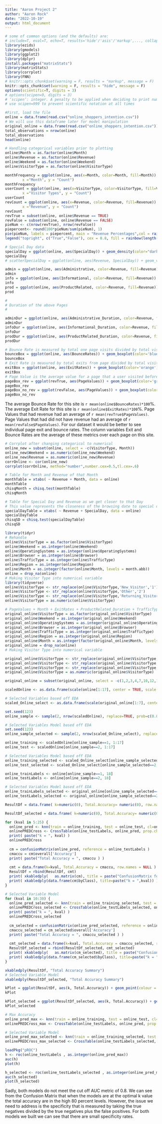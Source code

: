 ```yaml
---
title: "Aaron Project 2"
author: "Aaron Rock"
date: "2022-10-19"
output: html_document
---
```

```r
# some of common options (and the defaults) are: 
# include=T, eval=T, echo=T, results='hide'/'asis'/'markup',..., collapse=F, warning=T, message=T, error=T, cache=T, fig.width=6, fig.height=4, fig.dim=c(6,4) #inches, fig.align='left'/'center','right', 
library(ezids)
library(gmodels)
library(ggplot2)
library(dplyr)
install.packages("matrixStats")
library(matrixStats)
library(corrplot)
library(FNN)
# knitr::opts_chunk$set(warning = F, results = "markup", message = F)
knitr::opts_chunk$set(warning = F, results = "hide", message = F)
options(scientific=T, digits = 3) 
# options(scipen=9, digits = 3) 
# ‘scipen’: integer. A penalty to be applied when deciding to print numeric values in fixed or exponential notation.  Positive values bias towards fixed and negative towards scientific notation: fixed notation will be preferred unless it is more than ‘scipen’ digits wider.
# use scipen=999 to prevent scientific notation at all times
```


```r
#First, load the file
online = data.frame(read.csv("online_shoppers_intention.csv"))
# We will use this dataframe later for model manipulation
original_online = data.frame(read.csv("online_shoppers_intention.csv"))
total_observations = nrow(online)
total_observations
head(online)
```
```r
# Handling categorical variables prior to plotting
online$Month = as.factor(online$Month)
online$Revenue = as.factor(online$Revenue)
online$Weekend = as.factor(online$Weekend)
online$VisitorType = as.factor(online$VisitorType)
```

``` r
monthFrequency = ggplot(online, aes(x=Month, color=Month, fill=Month)) + geom_bar() + labs(title="Count of Months",
        x ="Month", y = "Count")
monthFrequency
userCount = ggplot(online, aes(x=VisitorType, color=VisitorType, fill=VisitorType)) + geom_bar() + labs(title="Visitor Type Count",
        x ="Visitor Types", y = "Count")
userCount
revCount = ggplot(online, aes(x=Revenue, color=Revenue, fill=Revenue)) + geom_bar() + labs(title="Revenue Count",
        x ="Revenue", y = "Count")
revCount
revTrue = subset(online, online$Revenue == TRUE)
revFalse = subset(online, online$Revenue == FALSE)
pieNum <- c(nrow(revTrue), nrow(revFalse))
piepercent<- round(100*pieNum/sum(pieNum), 1)
pie(pieNum, labels = piepercent, main = "Revenue Percentages",col = rainbow(length(pieNum)))
legend("topright", c("True","False"), cex = 0.8, fill = rainbow(length(pieNum)))
```
```r
# Special Day data
specialDay = ggplot(online, aes(SpecialDay)) + geom_density(color="darkblue", fill="lightblue") + labs(title="Density Chart of Special Day",x ="Special Day", y = "Density")
specialDay
# scatterSpecialDay = ggplot(online, aes(Revenue, SpecialDay)) + geom_violin(), this plot had no significance
```

```r
admin = ggplot(online, aes(Administrative, color=Revenue, fill=Revenue)) + geom_histogram(bins=30) + labs(title="Count of Administrative", x ="Administrative", y = "Count")
admin
info = ggplot(online, aes(Informational, color=Revenue, fill=Revenue)) + geom_histogram(bins=30) + labs(title="Count of Informational", x ="Informational", y = "Count")
info
prod = ggplot(online, aes(ProductRelated, color=Revenue, fill=Revenue)) + geom_histogram(bins=30) + labs(title="Count of Product Related", x ="Product Related", y = "Count")
prod

#
# Duration of the above Pages
#

adminDur = ggplot(online, aes(Administrative_Duration, color=Revenue, fill=Revenue)) + geom_histogram(bins=30) + labs(title="Count of Administrative Duration", x ="Administrative Duration", y = "Count")
adminDur
infoDur = ggplot(online, aes(Informational_Duration, color=Revenue, fill=Revenue)) + geom_histogram(bins=30) + labs(title="Count of Informational Duration", x ="Informational Duration", y = "Count")
infoDur
prodDur = ggplot(online, aes(ProductRelated_Duration, color=Revenue, fill=Revenue)) + geom_histogram(bins=30) + labs(title="Count of Product Related Duration", x ="Product Related Duration", y = "Count")
prodDur
```

```r
# Bounce Rate is measured by total one page visits divided by total visits 
bounceBox = ggplot(online, aes(BounceRates)) + geom_boxplot(color='blue') + labs(title="Boxplot of Bounce Rate", x ="Bounce Rate")
bounceBox
# Exit Rate is measured by total exits from page divided by total visits to page
exitBox = ggplot(online, aes(ExitRates)) + geom_boxplot(color='orange') + labs(title="Boxplot of Exit Rate", x ="Exit Rate")
exitBox
# Page Value is the average value for a page that a user visited before landing on the goal page or completing an Ecommerce transaction
pageBox_rev = ggplot(revTrue, aes(PageValues)) + geom_boxplot(color='green') + labs(title="Boxplot of Page Values with Revenue", x ="Page Values")
pageBox_rev
pageBox_no_rev = ggplot(revFalse, aes(PageValues)) + geom_boxplot(color='red') + labs(title="Boxplot of Page Values of No Revenue Rows", x ="Page Values")
pageBox_no_rev
```
The average Bounce Rate for this site is `r mean(online$BounceRates)*100`%.
The average Exit Rate for this site is `r mean(online$ExitRates)*100`%.
Page Values that had revenue had an average of `r mean(revTrue$PageValues)`.
Page Values that had did not have revenue had an average of `r mean(revFalse$PageValues)`.
For our dataset it would be better to see individual page exit and bounce rates. The column variables Exit and Bounce Rates are the average of these metrics over each page on this site.


```r
# Corrplot after changing categorical to numerical
online_new = subset(online, select = -c(VisitorType, Month))
online_new$Weekend = as.numeric(online_new$Weekend)
online_new$Revenue = as.numeric(online_new$Revenue)
corrOnline <- cor(online_new)
corrplot(corrOnline, method="number",number.cex=0.5,tl.cex=.6)
```


```r
# Table for Month and Revenue of that Month
monthTable = xtabs( ~ Revenue + Month, data = online)
monthTable
chisqMonth = chisq.test(monthTable)
chisqMonth
```

```r
# Table for Special Day and Revenue as we get closer to that Day
# This value represents the closeness of the browsing date to special days or holidays
specialDayTable = xtabs( ~ Revenue + SpecialDay, data = online)
specialDayTable
chisqSD = chisq.test(specialDayTable)
chisqSD
```

```r
library(tidyr)
# Rehandle
online$VisitorType = as.factor(online$VisitorType)
online$Weekend = as.integer(online$Weekend)
online$OperatingSystems = as.integer(online$OperatingSystems)
online$Browser = as.integer(online$Browser)
online$TrafficType = as.integer(online$TrafficType)
online$Region = as.integer(online$Region)
online$Month = as.integer(factor(online$Month, levels = month.abb))
online = drop_na(online)
# Making Visitor Type into numerical variable
library(tidyverse)
online$VisitorType <- str_replace(online$VisitorType,'New_Visitor','1')
online$VisitorType <- str_replace(online$VisitorType,'Other','2')
online$VisitorType <- str_replace(online$VisitorType,'Returning_Visitor','3')
online$VisitorType = as.numeric(online$VisitorType)
```


```r
# PageValues + Month + ExitRates + ProductRelated_Duration + TrafficType + VisitorType + ProductRelated
original_online$VisitorType = as.factor(original_online$VisitorType)
original_online$Weekend = as.integer(original_online$Weekend)
original_online$OperatingSystems = as.integer(original_online$OperatingSystems)
original_online$Browser = as.integer(original_online$Browser)
original_online$TrafficType = as.integer(original_online$TrafficType)
original_online$Region = as.integer(original_online$Region)
original_online$Month = as.integer(factor(original_online$Month, levels = month.abb))
original_online = drop_na(online)
# Making Visitor Type into numerical variable

original_online$VisitorType <- str_replace(original_online$VisitorType,'New_Visitor','1')
original_online$VisitorType <- str_replace(original_online$VisitorType,'Other','2')
original_online$VisitorType <- str_replace(original_online$VisitorType,'Returning_Visitor','3')
original_online$VisitorType = as.numeric(original_online$VisitorType)

original_online = subset(original_online, select = -c(1,2,3,4,7,10,12,13,14,17))
```

```r
scaledOnline <- as.data.frame(scale(online[1:17], center = TRUE, scale = TRUE))
```

```r
# Selected Variables based off EDA
scaled_Online_select <- as.data.frame(scale(original_online[1:7], center = TRUE, scale = TRUE))
```

```r
set.seed(123)
online_sample <- sample(2, nrow(scaledOnline), replace=TRUE, prob=c(0.80, 0.20))
```

```r
# Selected Variables Model based off EDA
set.seed(123)
online_sample_selected <- sample(2, nrow(scaled_Online_select), replace=TRUE, prob=c(0.8, 0.2))
```


```r
online_training <- scaledOnline[online_sample==1, 1:17]
online_test <- scaledOnline[online_sample==2, 1:17]
```

```r
# Selected Variables Model based off EDA
online_training_selected <- scaled_Online_select[online_sample_selected==1, 1:7]
online_test_selected <- scaled_Online_select[online_sample_selected==2, 1:7]
```


```r
online_trainLabels <- online[online_sample==1, 18]
online_testLabels <- online[online_sample==2, 18]
```

```r
# Selected Variables Model based off EDA
online_trainLabels_selected <- original_online[online_sample_selected==1, 8]
online_testLabels_selected <- original_online[online_sample_selected==2, 8]
```

```r
ResultDf = data.frame( k=numeric(0), Total.Accuracy= numeric(0), row.names = NULL )

ResultDf_selected = data.frame( k=numeric(0), Total.Accuracy= numeric(0), row.names = NULL )
```

```r
for (kval in 5:25) {
  online_pred <- knn(train = online_training, test = online_test, cl=online_trainLabels, k=kval)
  onlinePREDCross <- CrossTable(online_testLabels, online_pred, prop.chisq = FALSE)
  print( paste("k = ", kval) )
  onlinePREDCross
  
  cm = confusionMatrix(online_pred, reference = online_testLabels ) 
  cmaccu = cm$overall['Accuracy']
  print( paste("Total Accuracy = ", cmaccu ) )
   
  cmt = data.frame(k=kval, Total.Accuracy = cmaccu, row.names = NULL )  
  ResultDf = rbind(ResultDf, cmt)
  print( xkabledply(   as.matrix(cm), title = paste("ConfusionMatrix for k = ",kval ) ) )
  print( xkabledply(data.frame(cm$byClass), title=paste("k = ",kval)) )
}
``` 

```r
# Selected Variable Model
for (kval in 10:30) {
  online_pred_selected <- knn(train = online_training_selected, test = online_test_selected, cl=online_trainLabels_selected, k=kval)
  onlinePREDCross_selected <- CrossTable(online_testLabels_selected, online_pred_selected, prop.chisq = FALSE)
  print( paste("k = ", kval) )
  onlinePREDCross_selected
  
  cm_selected = confusionMatrix(online_pred_selected, reference = online_testLabels_selected ) 
  cmaccu_selected = cm_selected$overall['Accuracy']
  print( paste("Total Accuracy = ", cmaccu_selected ) )
   
  cmt_selected = data.frame(k=kval, Total.Accuracy = cmaccu_selected, row.names = NULL )  
  ResultDf_selected = rbind(ResultDf_selected, cmt_selected)
  print( xkabledply(   as.matrix(cm_selected), title = paste("ConfusionMatrix for k = ",kval ) ) )
  print( xkabledply(data.frame(cm_selected$byClass), title=paste("k = ",kval)) )
}
``` 

```r
xkabledply(ResultDf, "Total Accuracy Summary")
# Selected Variable Model
xkabledply(ResultDf_selected, "Total Accuracy Summary")
```


```r
kPlot = ggplot(ResultDf, aes(k, Total.Accuracy)) + geom_point(colour = "blue", size = 3) + geom_line(color='orange')
kPlot

kPlot_selected = ggplot(ResultDf_selected, aes(k, Total.Accuracy)) + geom_point(colour = "blue", size = 3) + geom_line(color='orange')
kPlot_selected
```

```r
# Max Accuracy
online_pred_max <- knn(train = online_training, test = online_test, cl=online_trainLabels, k=15)
onlinePREDCross_max <- CrossTable(online_testLabels, online_pred, prop.chisq = FALSE)

# Selected Variable Model
online_pred_max_selected <- knn(train = online_training_selected, test = online_test_selected, cl=online_trainLabels_selected, k=25)
onlinePREDCross_max_selected <- CrossTable(online_testLabels_selected, online_pred_selected, prop.chisq = FALSE)
```


```r
loadPkg("pROC")
h <- roc(online_testLabels , as.integer(online_pred_max))
auc(h)
plot(h)

h_selected <- roc(online_testLabels_selected , as.integer(online_pred_max_selected))
auc(h_selected)
plot(h_selected)
```

Sadly, both models do not meet the cut off AUC metric of 0.8. We can see from the Confusion Matrix that when the models are at the optimal k value the total accuracy are in the high 80 percent levels. However, the issue we need to address is the specificity that is measured by taking the true negatives divided by the true negatives plus the false positives. For both models we built we can see that there are small specificity rates.



